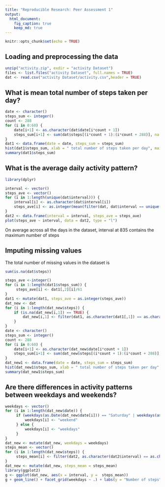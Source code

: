 ---
title: "Reproducible Research: Peer Assessment 1"
output: 
  html_document: 
    fig_caption: true
    keep_md: true
---
```{r setup, include=FALSE}
knitr::opts_chunk$set(echo = TRUE)
```

## Loading and preprocessing the data
```{r loaddataset}
unzip("activity.zip", exdir = "activity Dataset")
files <- list.files("activity Dataset", full.names = TRUE)
dat <- read.csv("activity Dataset/activity.csv",header = TRUE)
```

## What is mean total number of steps taken per day?
```{r Q1}
date <- character()
steps_sum <- integer()
count <- 288
for (i in 0:60) {
    date[i+1] <- as.character(dat$date[i*count + 1])
    steps_sum[i+1] <- sum(dat$steps[(i*count + 1):(i*count + 288)], na.rm = TRUE)
}
dat1 <- data.frame(date = date, steps_sum = steps_sum)
hist(dat1$steps_sum, xlab = " total number of steps taken per day", main = NA)
summary(dat1$steps_sum)
```

## What is the average daily activity pattern?
```{r loadrequiredlibrary, results='hide'}
library(dplyr)
```
```{r Q2}
interval <- vector()
steps_ave <- vector()
for (i in 1:length(unique(dat$interval))) {
    interval[i] <- as.character(dat$interval[i])
    steps_ave[i] <- as.integer(mean(filter(dat, dat$interval == unique(dat$interval)[i])[,1], na.rm = TRUE))
}
dat2 <- data.frame(interval = interval, steps_ave = steps_ave)
plot(steps_ave ~ interval, data = dat2, type = "l")
```

On average across all the days in the dataset, interval at 835 contains the maximum number of steps

## Imputing missing values
The total number of missing values in the dataset is
```{r totalNAindataset}
sum(is.na(dat$steps))
```
```{r buildnewdataset}
steps_ave <-integer()
for (i in 1:length(dat1$steps_sum)) {
     steps_ave[i] <- dat1[,2][i]/61
}
dat1 <- mutate(dat1, steps_ave = as.integer(steps_ave))
dat_new <- dat
for (i in 1:length(dat_new$steps)) {
    if (is.na(dat_new[i,1]) == TRUE) {
        dat_new[i,1] <- filter(dat1, as.character(dat1[,1]) == as.character(dat_new[i,2]))[,3]
    } 
}
date <- character()
steps_sum <- integer()
count <- 288
for (i in 0:60) {
    date[i+1] <- as.character(dat_new$date[i*count + 1])
    steps_sum[i+1] <- sum(dat_new$steps[(i*count + 1):(i*count + 288)], na.rm = TRUE)
}
dat_new1 <- data.frame(date = date, steps_sum = steps_sum)
hist(dat_new1$steps_sum, xlab = " total number of steps taken per day", main = NA)
summary(dat_new1$steps_sum)
```
## Are there differences in activity patterns between weekdays and weekends?
```{r Q4answer}
weekdays <- vector()
for (i in 1:length(dat_new$date)) {
     if (weekdays(as.Date(dat_new$date[i])) == "Saturday" | weekdays(as.Date(dat_new$date[i])) == "Sunday") {
         weekdays[i] <- "weekend"
     } else {
         weekdays[i] <- "weekdays"
     }
}
dat_new <- mutate(dat_new, weekdays = weekdays)
steps_mean <- vector()
for (i in 1:length(dat_new$steps)) {
     steps_mean[i] <- filter(dat2, as.character(dat2$interval) == as.character(dat_new[i,3]))[,2]
}
dat_new <- mutate(dat_new, steps_mean = steps_mean)
library(ggplot2)
g <- ggplot(dat_new, aes(x = interval, y =  steps_mean))
g + geom_line() + facet_grid(weekdays ~ .) + labs(y = "Number of steps")
```